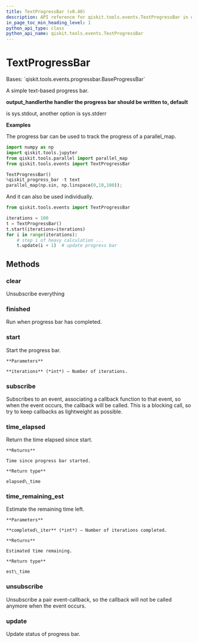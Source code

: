 ```yaml
---
title: TextProgressBar (v0.40)
description: API reference for qiskit.tools.events.TextProgressBar in qiskit v0.40
in_page_toc_min_heading_level: 1
python_api_type: class
python_api_name: qiskit.tools.events.TextProgressBar
---
```


# TextProgressBar

<Class id="qiskit.tools.events.TextProgressBar" isDedicatedPage={true} github="https://github.com/qiskit/qiskit/tree/stable/0.23/qiskit/tools/events/progressbar.py" signature="TextProgressBar(output_handler=None)" modifiers="class">
  Bases: `qiskit.tools.events.progressbar.BaseProgressBar`

  A simple text-based progress bar.

  **output\_handlerthe handler the progress bar should be written to, default**

  is sys.stdout, another option is sys.stderr

  **Examples**

  The progress bar can be used to track the progress of a parallel\_map.

  ```python
  import numpy as np
  import qiskit.tools.jupyter
  from qiskit.tools.parallel import parallel_map
  from qiskit.tools.events import TextProgressBar

  TextProgressBar()
  %qiskit_progress_bar -t text
  parallel_map(np.sin, np.linspace(0,10,100));
  ```

  And it can also be used individually.

  ```python
  from qiskit.tools.events import TextProgressBar

  iterations = 100
  t = TextProgressBar()
  t.start(iterations=iterations)
  for i in range(iterations):
      # step i of heavy calculation ...
      t.update(i + 1)  # update progress bar
  ```

  ## Methods

  <span id="qiskit-tools-events-textprogressbar-clear" />

  ### clear

  <Function id="qiskit.tools.events.TextProgressBar.clear" signature="TextProgressBar.clear()">
    Unsubscribe everything
  </Function>

  <span id="qiskit-tools-events-textprogressbar-finished" />

  ### finished

  <Function id="qiskit.tools.events.TextProgressBar.finished" signature="TextProgressBar.finished()">
    Run when progress bar has completed.
  </Function>

  <span id="qiskit-tools-events-textprogressbar-start" />

  ### start

  <Function id="qiskit.tools.events.TextProgressBar.start" signature="TextProgressBar.start(iterations)">
    Start the progress bar.

    **Parameters**

    **iterations** (*int*) – Number of iterations.
  </Function>

  <span id="qiskit-tools-events-textprogressbar-subscribe" />

  ### subscribe

  <Function id="qiskit.tools.events.TextProgressBar.subscribe" signature="TextProgressBar.subscribe(event, callback)">
    Subscribes to an event, associating a callback function to that event, so when the event occurs, the callback will be called. This is a blocking call, so try to keep callbacks as lightweight as possible.
  </Function>

  <span id="qiskit-tools-events-textprogressbar-time-elapsed" />

  ### time\_elapsed

  <Function id="qiskit.tools.events.TextProgressBar.time_elapsed" signature="TextProgressBar.time_elapsed()">
    Return the time elapsed since start.

    **Returns**

    Time since progress bar started.

    **Return type**

    elapsed\_time
  </Function>

  <span id="qiskit-tools-events-textprogressbar-time-remaining-est" />

  ### time\_remaining\_est

  <Function id="qiskit.tools.events.TextProgressBar.time_remaining_est" signature="TextProgressBar.time_remaining_est(completed_iter)">
    Estimate the remaining time left.

    **Parameters**

    **completed\_iter** (*int*) – Number of iterations completed.

    **Returns**

    Estimated time remaining.

    **Return type**

    est\_time
  </Function>

  <span id="qiskit-tools-events-textprogressbar-unsubscribe" />

  ### unsubscribe

  <Function id="qiskit.tools.events.TextProgressBar.unsubscribe" signature="TextProgressBar.unsubscribe(event, callback)">
    Unsubscribe a pair event-callback, so the callback will not be called anymore when the event occurs.
  </Function>

  <span id="qiskit-tools-events-textprogressbar-update" />

  ### update

  <Function id="qiskit.tools.events.TextProgressBar.update" signature="TextProgressBar.update(n)">
    Update status of progress bar.
  </Function>
</Class>


